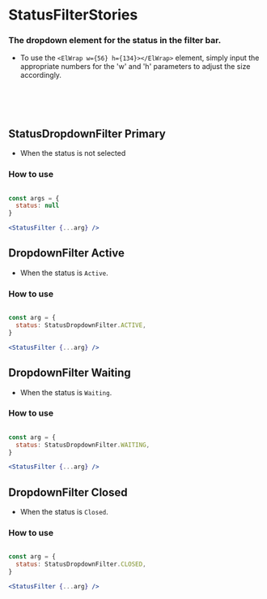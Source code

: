 
<Meta title="MDX/StatusFilter" of={StatusFilterStories} />

# StatusFilterStories

### The dropdown element for the status in the filter bar.

- To use the `<ElWrap w={56} h={134}></ElWrap>` element, simply input the appropriate numbers for the 'w' and 'h' parameters to adjust the size accordingly.

<Canvas>
  <div>
    <div>
      <Story of={StatusFilterStories.PrimaryStatusFilter} />
    </div>
    <div>&nbsp; </div>
    <div>
      <Story of={StatusFilterStories.ActiveStatusFilter} />
    </div>
    <div>&nbsp; </div>
    <div>
      <Story of={StatusFilterStories.WaitingStatusFilter} />
    </div>
    <div>&nbsp; </div>
    <div>
      <Story of={StatusFilterStories.ClosedStatusFilter} />
    </div>
  </div>
</Canvas>

<Controls />

## StatusDropdownFilter Primary

- When the status is not selected

### How to use

```jsx

const args = {
  status: null
}

<StatusFilter {...arg} />
```

<Canvas>
  <Story of={StatusFilterStories.PrimaryStatusFilter} />
</Canvas>

## DropdownFilter Active

- When the status is `Active`.

### How to use

```jsx

const arg = {
  status: StatusDropdownFilter.ACTIVE,
}

<StatusFilter {...arg} />
```

<Canvas>
  <Story of={StatusFilterStories.ActiveStatusFilter} />
</Canvas>

## DropdownFilter Waiting

- When the status is `Waiting`.

### How to use

```jsx

const arg = {
  status: StatusDropdownFilter.WAITING,
}

<StatusFilter {...arg} />
```

<Canvas>
  <Story of={StatusFilterStories.WaitingStatusFilter} />
</Canvas>

## DropdownFilter Closed

- When the status is `Closed`.

### How to use

```jsx

const arg = {
  status: StatusDropdownFilter.CLOSED,
}

<StatusFilter {...arg} />
```

<Canvas>
  <Story of={StatusFilterStories.ClosedStatusFilter} />
</Canvas>
